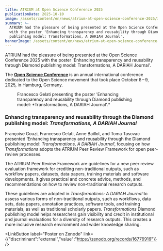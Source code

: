 ```yaml
---
title: ATRIUM at Open Science Conference 2025
publicationDate: 2025-10-10
image: /assets/content/en/news/atrium-at-open-science-conference-2025/image.jpeg
summary: >-
  ATRIUM had the pleasure of being presented at the Open Science Conference 2025
  with the poster 'Enhancing transparency and reusability through Diamond
  publishing model: Transformations, A DARIAH Journal'.
bannerImage: /assets/content/en/news/atrium-at-open-science-conference-2025/bannerImage.jpg
---
```

ATRIUM had the pleasure of being presented at the Open Science Conference 2025 with the poster 'Enhancing transparency and reusability through Diamond publishing model: Transformations, A DARIAH Journal'.

The [**Open Science Conference**](https://www.open-science-conference.eu/) is an annual international conference dedicated to the Open Science movement that took place October 8 – 9, 2025, in Hamburg, Germany.&#x20;

<Figure src="/assets/content/en/news/atrium-at-open-science-conference-2025/screenshot-2025-10-10-at-09.56.00.png" alt="A presenter showing the poster to a viewer." alignment="stretch">
  Francesco Gelati presenting the poster 'Enhancing transparency and reusability through Diamond publishing model: *Transformations, A DARIAH Journal'.*&#x20;
</Figure>

### Enhancing transparency and reusability through the Diamond publishing model: *Transformations, A DARIAH Journal*

Françoise Gouzi, Francesco Gelati, Anne Baillot, and Toma Tasovac presented ‘Enhancing transparency and reusability through the Diamond publishing model: *Transformations, A DARIAH Journal*’, focusing on how *Transformations* adopts the ATRIUM Peer Review Framework for open peer-review processes.

The ATRIUM Peer Review Framework are guidelines for a new peer review evaluation framework for crediting non-traditional outputs, such as workflow papers, datasets, data papers, training materials and software developments. It gives practical and concrete advice, methods, and recommendations on how to review non-traditional research outputs.&#x20;

These guidelines are adopted in *Transformations: A DARIAH Journal* to assess various forms of non-traditional outputs, such as workflows, data sets, data papers, annotation practices, software tools, and training materials, as well as traditional scholarly papers. *Transformations* Diamond publishing model helps researchers gain visibility and credit in institutional and journal evaluations for a diversity of research outputs. This creates a more inclusive research environment and wider knowledge sharing.

<LinkButton label="Poster on Zenodo" link={{"discriminant":"external","value":"https://zenodo.org/records/16779916"}} />
